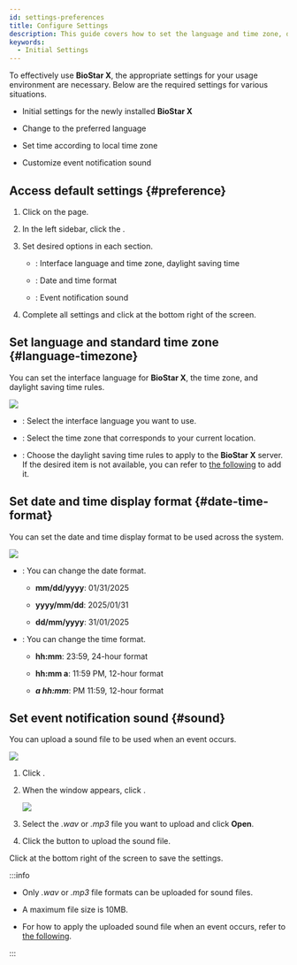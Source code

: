 ```yaml
---
id: settings-preferences
title: Configure Settings
description: This guide covers how to set the language and time zone, date/time format, and notification sound when you first install BioStar X or change your usage environment.
keywords:
  - Initial Settings
---
```


To effectively use **BioStar X**, the appropriate settings for your usage environment are necessary. Below are the required settings for various situations.

* Initial settings for the newly installed **BioStar X**

* Change to the preferred language

* Set time according to local time zone

* Customize event notification sound

## Access default settings {#preference}

1. Click <Cmd sid='shell.header.setting' /> on the <Cmd sid='shell.header.launcher' /> page.

2. In the left sidebar, click the <Cmd sid='common.preference' product='2' />.

3. Set desired options in each section.

   * <Cmd sid='preference.languageTimezone' product='2' />: Interface language and time zone, daylight saving time

   * <Cmd sid='preference.dateTimeFormat' product='2' />: Date and time format

   * <Cmd sid='device.info.sound' product='2' />: Event notification sound

4. Complete all settings and click <Cmd sid='common.apply' /> at the bottom right of the screen.

## Set language and standard time zone {#language-timezone}

You can set the interface language for **BioStar X**, the time zone, and daylight saving time rules.

<Image src='/img/biostarx-settings-preference-language-timezone.png' className='none' />

* <Cmd sid='common.language' product='2' />: Select the interface language you want to use.

* <Cmd sid='common.timeZone' product='2' />: Select the time zone that corresponds to your current location.

* <Cmd sid='common.dst' product='2' />: Choose the daylight saving time rules to apply to the **BioStar X** server. If the desired item is not available, you can refer to [the following](settings-system-daylight-saving-time) to add it.

## Set date and time display format {#date-time-format}

You can set the date and time display format to be used across the system.

<Image src='/img/biostarx-settings-preference-date-time.png' className='none' />

* <Cmd sid='common.dateFormat' product='2' />: You can change the date format.

  * **mm/dd/yyyy**: 01/31/2025

  * **yyyy/mm/dd**: 2025/01/31

  * **dd/mm/yyyy**: 31/01/2025

* <Cmd sid='common.timeFormat' product='2' />: You can change the time format.

  * **hh:mm**: 23:59, 24-hour format

  * **hh:mm a**: 11:59 PM, 12-hour format

  * ***a hh:mm***: PM 11:59, 12-hour format

## Set event notification sound {#sound}

You can upload a sound file to be used when an event occurs.

<Image src='/img/biostarx-settings-preference-sound.png' className='none' />

1. Click <Cmd sid='button.plusAdd' product='2' />.

2. When the <Cmd sid='setting.preference.sound.alert.add' product='2' /> window appears, click <Cmd sid='setting.preference.sound.alert.addSound.browse' product='2' />.

   <Image src='/img/biostarx-settings-preference-add-sound.png' className='none' />

3. Select the *.wav* or *.mp3* file you want to upload and click **Open**.

4. Click the <Cmd sid='button.add' product='2' /> button to upload the sound file.

Click <Cmd sid='common.apply' /> at the bottom right of the screen to save the settings.

:::info

* Only *.wav* or *.mp3* file formats can be uploaded for sound files.

* A maximum file size is 10MB.

* For how to apply the uploaded sound file when an event occurs, refer to [the following](settings-alert#edit-alert-message).

:::
